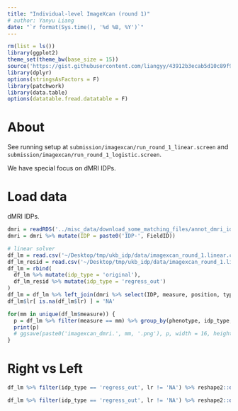 ```yaml
---
title: "Individual-level ImageXcan (round 1)"
# author: Yanyu Liang
date: "`r format(Sys.time(), '%d %B, %Y')`"
---
```


```r
rm(list = ls())
library(ggplot2)
theme_set(theme_bw(base_size = 15))
source('https://gist.githubusercontent.com/liangyy/43912b3ecab5d10c89f9d4b2669871c9/raw/3ca651cfa53ffccb8422f432561138a46e93710f/my_ggplot_theme.R')
library(dplyr)
options(stringsAsFactors = F)
library(patchwork)
library(data.table)
options(datatable.fread.datatable = F)
```

# About

See running setup at `submission/imagexcan/run_round_1_linear.screen` and `submission/imagexcan/run_round_1_logistic.screen`.

We have special focus on dMRI IDPs.

# Load data

dMRI IDPs.

```r
dmri = readRDS('../misc_data/download_some_matching_files/annot_dmri_idps.rds')
dmri = dmri %>% mutate(IDP = paste0('IDP-', FieldID))
```

```r
# linear solver
df_lm = read.csv('~/Desktop/tmp/ukb_idp/data/imagexcan_round_1.linear.csv') %>% filter(IDP %in% dmri$IDP)
df_lm_resid = read.csv('~/Desktop/tmp/ukb_idp/data/imagexcan_round_1.linear.dmri.csv') %>% filter(IDP %in% dmri$IDP)
df_lm = rbind(
  df_lm %>% mutate(idp_type = 'original'),
  df_lm_resid %>% mutate(idp_type = 'regress_out')
)
df_lm = df_lm %>% left_join(dmri %>% select(IDP, measure, position, type, lr), by = 'IDP')
df_lm$lr[ is.na(df_lm$lr) ] = 'NA'
```


```r
for(mm in unique(df_lm$measure)) {
  p = df_lm %>% filter(measure == mm) %>% group_by(phenotype, idp_type, lr) %>% mutate(pexp = rank(pval) / (n() + 1)) %>% ggplot() + geom_point(aes(x = -log10(pexp), y = -log10(pval), color = idp_type)) + facet_grid(lr~phenotype) + geom_abline(slope = 1, intercept = 0) + ggtitle(paste0('Measurement = ', mm))
  print(p)
  # ggsave(paste0('imagexcan_dmri.', mm, '.png'), p, width = 16, height = 9)
}

```


# Right vs Left

```r
df_lm %>% filter(idp_type == 'regress_out', lr != 'NA') %>% reshape2::dcast(phenotype + idp_type + measure + position + type ~ lr, value.var = 'bhat') %>% ggplot() + geom_point(aes(x = left, y = right), alpha = 0.2) + facet_wrap(~phenotype, scales = 'free') + ggtitle('Bhat comparison') + geom_abline(slope = 1, intercept = 0, color = 'gray')

df_lm %>% filter(idp_type == 'regress_out', lr != 'NA') %>% reshape2::dcast(phenotype + idp_type + measure + position + type ~ lr, value.var = 'pval') %>% ggplot() + geom_point(aes(x = -log10(left), y = -log(right)), alpha = 0.2) + facet_wrap(~phenotype, scales = 'free') + ggtitle('P-value comparison') 
```

